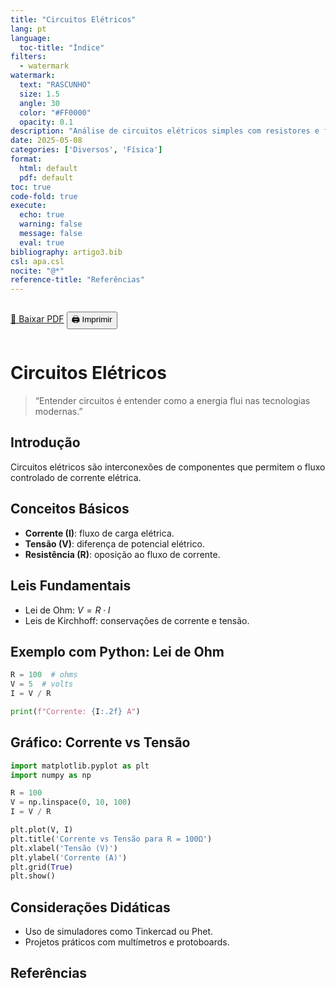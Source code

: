 ```yaml
---
title: "Circuitos Elétricos"
lang: pt
language:
  toc-title: "Índice"
filters:
  - watermark
watermark:
  text: "RASCUNHO"
  size: 1.5
  angle: 30
  color: "#FF0000"
  opacity: 0.1
description: "Análise de circuitos elétricos simples com resistores e fontes de tensão."
date: 2025-05-08
categories: ['Diversos', 'Física']
format:
  html: default
  pdf: default
toc: true
code-fold: true
execute:
  echo: true
  warning: false
  message: false
  eval: true
bibliography: artigo3.bib
csl: apa.csl
nocite: "@*"
reference-title: "Referências"
---
```


::: {.content-visible when-format="html"}
<div style="display: flex; gap: 1rem; margin-bottom: 1rem;">
  <a href="./index.pdf" target="_blank" class="btn btn-primary">📄 Baixar PDF</a>
  <button onclick="window.print()" class="btn btn-outline-secondary">🖨️ Imprimir</button>
</div>
:::

<div style="margin-top: 2rem;"></div>


# Circuitos Elétricos

> "Entender circuitos é entender como a energia flui nas tecnologias modernas."

## Introdução

Circuitos elétricos são interconexões de componentes que permitem o fluxo controlado de corrente elétrica.

## Conceitos Básicos

- **Corrente (I)**: fluxo de carga elétrica.
- **Tensão (V)**: diferença de potencial elétrico.
- **Resistência (R)**: oposição ao fluxo de corrente.

## Leis Fundamentais

- Lei de Ohm: $V = R \cdot I$
- Leis de Kirchhoff: conservações de corrente e tensão.

## Exemplo com Python: Lei de Ohm

```python
R = 100  # ohms
V = 5  # volts
I = V / R

print(f"Corrente: {I:.2f} A")
```

## Gráfico: Corrente vs Tensão

```python
import matplotlib.pyplot as plt
import numpy as np

R = 100
V = np.linspace(0, 10, 100)
I = V / R

plt.plot(V, I)
plt.title('Corrente vs Tensão para R = 100Ω')
plt.xlabel('Tensão (V)')
plt.ylabel('Corrente (A)')
plt.grid(True)
plt.show()
```

## Considerações Didáticas

- Uso de simuladores como Tinkercad ou Phet.
- Projetos práticos com multímetros e protoboards.

## Referências